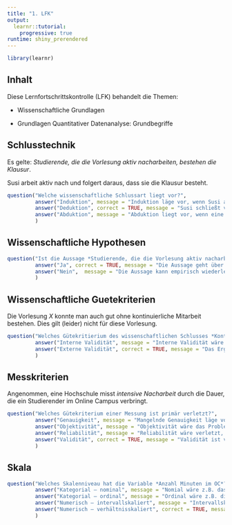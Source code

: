 ```yaml
---
title: "1. LFK"
output: 
  learnr::tutorial:
    progressive: true
runtime: shiny_prerendered
---
```



```r
library(learnr)
```

## Inhalt

Diese Lernfortschrittskontrolle (LFK) behandelt die Themen:

- Wissenschaftliche Grundlagen

- Grundlagen Quantitativer Datenanalyse: Grundbegriffe


## Schlusstechnik

Es gelte: *Studierende, die die Vorlesung aktiv nacharbeiten, bestehen die Klausur*.

Susi arbeit aktiv nach und folgert daraus, dass sie die Klausur besteht.

```r
question("Welche wissenschaftliche Schlussart liegt vor?",
         answer("Induktion", message = "Induktion läge vor, wenn Susi auf Grund wiederholter Beobachtung zu dem Schluss gekommen wäre."),
         answer("Deduktion", correct = TRUE, message = "Susi schließt von einer allgemeinen Aussage auf eine speziellere."),
         answer("Abduktion", message = "Abduktion liegt vor, wenn eine erklärende Hypothese (spekulativ) gebildet wird.")
         )
```


## Wissenschaftliche Hypothesen

```r
question("Ist die Aussage *Studierende, die die Vorlesung aktiv nacharbeiten, bestehen die Klausur* im Sinne Poppers eine wissenschaftliche Hypothese?",
         answer("Ja", correct = TRUE, message = "Die Aussage geht über den Einzelfall hinaus, insbesondere ist sie aber falsifizierbar."),
         answer("Nein",  message = "Die Aussage kann empirisch wiederlegt werden und geht über den Einzelfall hinaus, somit erfüllt sie die Kriterien Poppers.")
         )
```

## Wissenschaftliche Guetekriterien

Die Vorlesung $X$ konnte man auch gut ohne kontinuierliche Mitarbeit bestehen. Dies gilt (leider) nicht für diese Vorlesung.


```r
question("Welches Gütekritierium des wissenschaftlichen Schlusses *Kontinuierliche Mitarbeit ist zum Bestehen nicht erforderlich* primär verletzt?",
         answer("Interne Validität", message = "Interne Validität wäre verletzt, wenn es eine andere Erklärung geben würde."),
         answer("Externe Validität", correct = TRUE, message = "Das Ergebnis von Vorlesung $X$ kann nicht auf andere Vorlesungen übertragen werden.")
         )
```


## Messkriterien

Angenommen, eine Hochschule misst *intensive Nacharbeit* durch die Dauer, die ein Studierender im Online Campus verbringt. 

```r
question("Welches Gütekriterium einer Messung ist primär verletzt?",
         answer("Genauigkeit", message = "Mangelnde Genauigkeit läge vor, wenn die Zeit z.B. durch *kurz*, *lang* anstelle von z.B. Minuten gemessen werden würde."),
         answer("Objektivität", message = "Objektivität wäre das Problem, wenn zwei Messende zu unterschiedlichen Messergebnissen kommen würden."),
         answer("Reliabilität", message = "Reliabilität wäre verletzt, wenn verschiedene Messinstrumente zu unterschiedlichen Messergebnissen kommen würden."),
         answer("Validität", correct = TRUE, message = "Validität ist verletzt, wenn nicht das gemessen wird, was gemessen werden soll.")         
         )
```


## Skala

```r
question("Welches Skalenniveau hat die Variable *Anzahl Minuten im OC*?",
         answer("Kategorial – nominal", message = "Nomial wäre z.B. das Device, mit dem der Studierende in den OC geht."),
         answer("Kategorial – ordinal", message = "Ordinal wäre z.B. die Platzierung eines Studierenden in einer Rangliste der Studierenden nach ihrer Zeit im OC."),
         answer("Numerisch – intervallskaliert", message = "Intervallskaliert wäre die Zeit, wenn z.B. die Referenzzeit des Workloads als Null definiert wird und die Abweichung zur Referenz angegeben wird."),
         answer("Numerisch – verhältnisskaliert", correct = TRUE, message = "Die Werte können unterschieden, geordnet und die Abstände verglichen werden. Außerdem gibt es einen absoluten Nullpunkt.")         
         )
```
